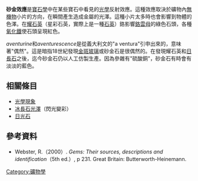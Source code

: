 '''砂金效應'''是[[寶石學|寶石學]]中在某些寶石中看見的[[光學|光學]]反射效應。這種效應取決於礦物內[[無機物|無機物]]小片的方向，在瞬間產生造成金屬的光澤。這種小片太多時也會影響到物體的色澤。在[[玉髓|耀石英]]（星彩石英，實際上是一種[[石英|石英]]）鉻影響[[鉻雲母|鉻雲母]]的綠色石頭，各種[[氧化鐵|氧化鐵]]使石頭呈現紅色。

''aventurine''和''aventurescence''是從義大利文的"a ventura"引申出來的，意味著"偶然"。這是暗指18世紀發現[[金斑玻璃|金斑玻璃]]或砂金石是很偶然的。在發現耀石英和[[日長石|日長石]]之後，迄今砂金石仍以人工仿製生產。因為參雜有"硫酸銅"，砂金石有時會有淡淡的藍色。

==相關條目==
* [[光學現象|光學現象]]
* [[冰長石光澤|冰長石光澤]]（閃光變彩）
* [[太阳石|日光石]]

==參考資料==
* Webster, R.（2000）. ''Gems: Their sources, descriptions and identification''（5th ed.）, p 231. Great Britain: Butterworth-Heinemann.

[[Category:礦物學|Category:礦物學]]